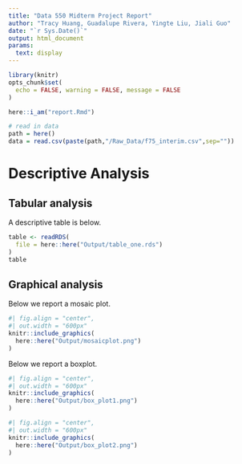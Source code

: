 ```yaml
---
title: "Data 550 Midterm Project Report"
author: "Tracy Huang, Guadalupe Rivera, Yingte Liu, Jiali Guo"
date: "`r Sys.Date()`"
output: html_document
params: 
  text: display
---
```


```r
library(knitr)
opts_chunk$set(
  echo = FALSE, warning = FALSE, message = FALSE
)
```

```r
here::i_am("report.Rmd")

# read in data 
path = here()
data = read.csv(paste(path,"/Raw_Data/f75_interim.csv",sep=""))
```

# Descriptive Analysis

## Tabular analysis

A descriptive table is below.

```r
table <- readRDS(
  file = here::here("Output/table_one.rds")
)
table
```

## Graphical analysis

Below we report a mosaic plot. 

```r
#| fig.align = "center",
#| out.width = "600px"
knitr::include_graphics(
  here::here("Output/mosaicplot.png")
)
```

Below we report a boxplot.

```r
#| fig.align = "center",
#| out.width = "600px"
knitr::include_graphics(
  here::here("Output/box_plot1.png")
)

#| fig.align = "center",
#| out.width = "600px"
knitr::include_graphics(
  here::here("Output/box_plot2.png")
)
```
